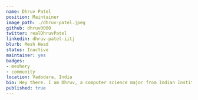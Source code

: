 ---
name: Dhruv Patel
position: Maintainer
image_path: ./dhruv-patel.jpeg
github: dhruv0000
twitter: realDhruvPatel 
linkedin: dhruv-patel-iitj
blurb: Mesh Head
status: Inactive
maintainer: yes
badges:
- meshery
- community
location: Vadodara, India
bio: Hey there. I am Dhruv, a computer science major from Indian Institute of Technology, Jodhpur. I am passionate about software development, computer-science and opensource development. I look forward on continuing discovering new technologies and learn from every opportunity I get.
published: true
---
